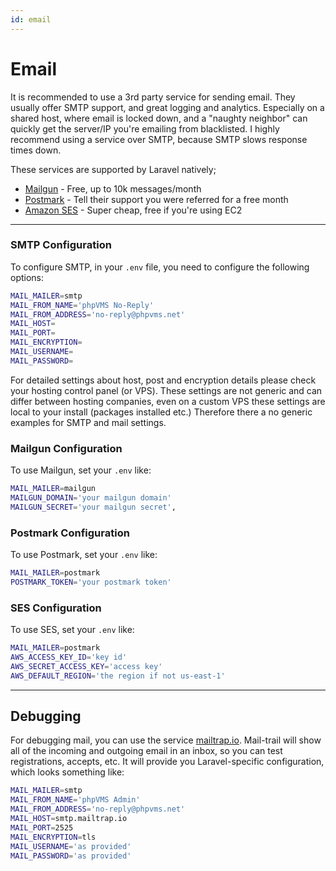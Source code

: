 ```yaml
---
id: email
---
```

# Email

It is recommended to use a 3rd party service for sending email. They usually offer SMTP support, and great logging and analytics. Especially on a shared host, where email is locked down, and a "naughty neighbor" can quickly get the server/IP you're emailing from blacklisted. I highly recommend using a service over SMTP, because SMTP slows response times down.

These services are supported by Laravel natively; 

* [Mailgun](http://www.mailgun.com) - Free, up to 10k messages/month
* [Postmark](https://postmarkapp.com) - Tell their support you were referred for a free month
* [Amazon SES](https://aws.amazon.com/ses/) - Super cheap, free if you're using EC2

---

### SMTP Configuration

To configure SMTP, in your `.env` file, you need to configure the following options:

```bash title=".env"
MAIL_MAILER=smtp
MAIL_FROM_NAME='phpVMS No-Reply'
MAIL_FROM_ADDRESS='no-reply@phpvms.net'
MAIL_HOST=
MAIL_PORT=
MAIL_ENCRYPTION=
MAIL_USERNAME=
MAIL_PASSWORD=
```

For detailed settings about host, post and encryption details please check your hosting control panel (or VPS). These settings are not generic and can differ between hosting companies, even on a custom VPS these settings are local to your install (packages installed etc.) Therefore there a no generic examples for SMTP and mail settings.

### Mailgun Configuration

To use Mailgun, set your `.env` like:

```bash title=".env"
MAIL_MAILER=mailgun
MAILGUN_DOMAIN='your mailgun domain'
MAILGUN_SECRET='your mailgun secret',
```

### Postmark Configuration

To use Postmark, set your `.env` like:

```bash title=".env"
MAIL_MAILER=postmark
POSTMARK_TOKEN='your postmark token'
```

### SES Configuration

To use SES, set your `.env` like:

```bash title=".env"
MAIL_MAILER=postmark
AWS_ACCESS_KEY_ID='key id'
AWS_SECRET_ACCESS_KEY='access key'
AWS_DEFAULT_REGION='the region if not us-east-1'
```

---

## Debugging

For debugging mail, you can use the service [mailtrap.io](https://mailtrap.io). Mail-trail will show all of the incoming and outgoing email in an inbox, so you can test registrations, accepts, etc. It will provide you Laravel-specific configuration, which looks something like:

```bash title=".env"
MAIL_MAILER=smtp
MAIL_FROM_NAME='phpVMS Admin'
MAIL_FROM_ADDRESS='no-reply@phpvms.net'
MAIL_HOST=smtp.mailtrap.io
MAIL_PORT=2525
MAIL_ENCRYPTION=tls
MAIL_USERNAME='as provided'
MAIL_PASSWORD='as provided'
```
